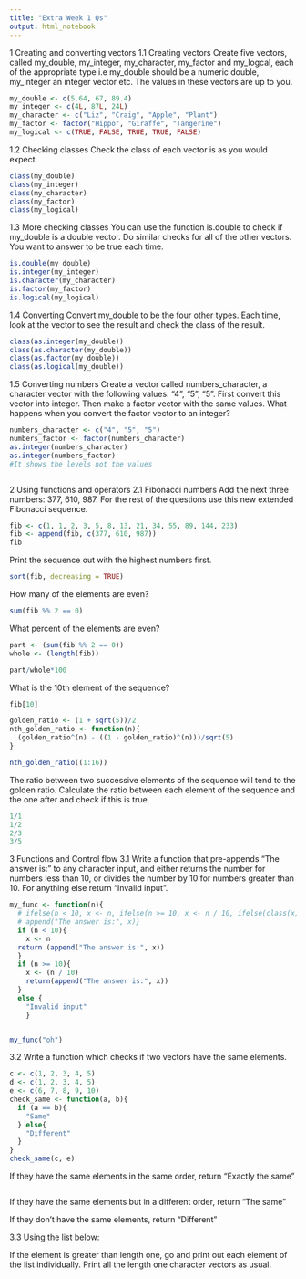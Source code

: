 ```yaml
---
title: "Extra Week 1 Qs"
output: html_notebook
---
```

1 Creating and converting vectors
1.1 Creating vectors
Create five vectors, called my_double, my_integer, my_character, my_factor and my_logcal, each of the appropriate type i.e my_double should be a numeric double, my_integer an integer vector etc. The values in these vectors are up to you.
```r
my_double <- c(5.64, 67, 89.4)
my_integer <- c(4L, 87L, 24L)
my_character <- c("Liz", "Craig", "Apple", "Plant")
my_factor <- factor("Hippo", "Giraffe", "Tangerine")
my_logical <- c(TRUE, FALSE, TRUE, TRUE, FALSE)

```

1.2 Checking classes
Check the class of each vector is as you would expect.
```r
class(my_double)
class(my_integer)
class(my_character)
class(my_factor)
class(my_logical)
```

1.3 More checking classes
You can use the function is.double to check if my_double is a double vector.
Do similar checks for all of the other vectors. You want to answer to be true each time.
```r
is.double(my_double)
is.integer(my_integer)
is.character(my_character)
is.factor(my_factor)
is.logical(my_logical)
```
1.4 Converting
Convert my_double to be the four other types. Each time, look at the vector to see the result and check the class of the result.
```r
class(as.integer(my_double))
class(as.character(my_double))
class(as.factor(my_double))
class(as.logical(my_double))
```

1.5 Converting numbers
Create a vector called numbers_character, a character vector with the following values: “4”, “5”, “5”. First convert this vector into integer. Then make a factor vector with the same values. What happens when you convert the factor vector to an integer?
```r
numbers_character <- c("4", "5", "5")
numbers_factor <- factor(numbers_character)
as.integer(numbers_character)
as.integer(numbers_factor)
#It shows the levels not the values
```
```r

```
2 Using functions and operators
2.1 Fibonacci numbers
Add the next three numbers: 377, 610, 987. For the rest of the questions use this new extended Fibonacci sequence.
```r
fib <- c(1, 1, 2, 3, 5, 8, 13, 21, 34, 55, 89, 144, 233)
fib <- append(fib, c(377, 610, 987))
fib
```
Print the sequence out with the highest numbers first.
```r
sort(fib, decreasing = TRUE)

```
How many of the elements are even?
```r
sum(fib %% 2 == 0)
```
What percent of the elements are even?
```r
part <- (sum(fib %% 2 == 0))
whole <- (length(fib))

part/whole*100
```
What is the 10th element of the sequence?
```r
fib[10]
```

```r
golden_ratio <- (1 + sqrt(5))/2
nth_golden_ratio <- function(n){
  (golden_ratio^(n) - ((1 - golden_ratio)^(n)))/sqrt(5)
}

nth_golden_ratio((1:16))
```

The ratio between two successive elements of the sequence will tend to the golden ratio. Calculate the ratio between each element of the sequence and the one after and check if this is true.

```r
1/1
1/2
2/3
3/5

```


3 Functions and Control flow
3.1
Write a function that pre-appends “The answer is:” to any character input, and either returns the number for numbers less than 10, or divides the number by 10 for numbers greater than 10. For anything else return “Invalid input”.
```r
my_func <- function(n){
  # ifelse(n < 10, x <- n, ifelse(n >= 10, x <- n / 10, ifelse(class(x) != "numerical", x<- "Invalid input"))
  # append("The answer is:", x)}
  if (n < 10){ 
    x <- n
  return (append("The answer is:", x))
  }
  if (n >= 10){
    x <- (n / 10)
    return(append("The answer is:", x))
  }
  else {
    "Invalid input"
    }


my_func("oh")
```

3.2
Write a function which checks if two vectors have the same elements.
```r
c <- c(1, 2, 3, 4, 5)
d <- c(1, 2, 3, 4, 5)
e <- c(6, 7, 8, 9, 10)
check_same <- function(a, b){
  if (a == b){
    "Same"
  } else{
    "Different"
  }
}
check_same(c, e)
```
 
If they have the same elements in the same order, return “Exactly the same”
```r

```

If they have the same elements but in a different order, return “The same”

If they don’t have the same elements, return “Different”

3.3
Using the list below:

If the element is greater than length one, go and print out each element of the list individually. Print all the length one character vectors as usual.







